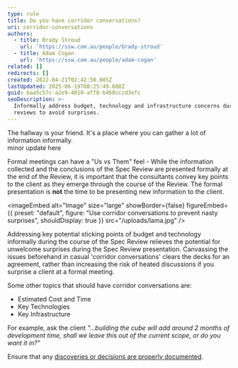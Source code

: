 ```yaml
---
type: rule
title: Do you have corridor conversations?
uri: corridor-conversations
authors:
  - title: Brady Stroud
    url: 'https://ssw.com.au/people/brady-stroud'
  - title: Adam Cogan
    url: 'https://ssw.com.au/people/adam-cogan'
related: []
redirects: []
created: 2022-04-21T02:42:50.085Z
lastUpdated: 2025-06-19T08:25:49.688Z
guid: baa5c57c-a2e9-4010-aff8-b468cccd3efc
seoDescription: >-
  Informally address budget, technology and infrastructure concerns during spec
  reviews to avoid surprises.
---
```


The hallway is your friend. It's a place where you can gather a lot of information informally.\
minor update here

Formal meetings can have a  "Us vs Them" feel - While the information collected and the conclusions of the Spec Review are presented formally at the end of the Review, it is important that the consultants convey key points to the client as they emerge through the course of the Review. The formal presentation is **not** the time to be presenting new information to the client.

<imageEmbed
  alt="Image"
  size="large"
  showBorder={false}
  figureEmbed={{
    preset: "default",
    figure: "Use corridor conversations to prevent nasty surprises",
    shouldDisplay: true
  }}
  src="/uploads/lama.jpg"
/>

Addressing key potential sticking points of budget and technology informally during the course of the Spec Review relieves the potential for unwelcome surprises during the Spec Review presentation. Canvassing the issues beforehand in casual 'corridor conversations' clears the decks for an agreement, rather than increasing the risk of heated discussions if you surprise a client at a formal meeting.

Some other topics that should have corridor conversations are:

* Estimated Cost and Time
* Key Technologies
* Key Infrastructure

For example, ask the client *"...building the cube will add around 2 months of development time, shall we leave this out of the current scope, or do you want it in?"*

Ensure that any [discoveries or decisions are properly documented](/document-discoveries).
